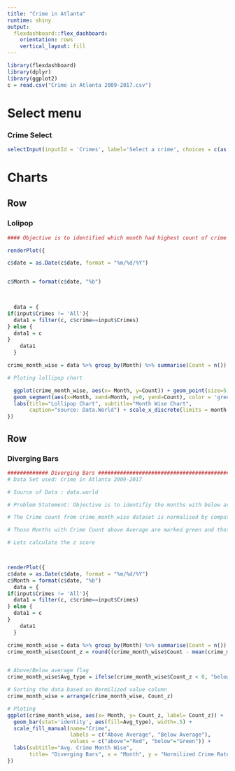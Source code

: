 ```yaml
---
title: "Crime in Atlanta"
runtime: shiny
output: 
  flexdashboard::flex_dashboard:
    orientation: rows
    vertical_layout: fill
---
```


```r
library(flexdashboard)
library(dplyr)
library(ggplot2)
c = read.csv("Crime in Atlanta 2009-2017.csv")
```

Select menu {.sidebar} 
======================================================================

### Crime Select

```r
selectInput(inputId = 'Crimes', label='Select a crime', choices = c(as.character(unique(c$crime)), 'All'), selected='All')
```

Charts
====================================================================================

Row
-----------------------------------------------------------------------

### Lolipop

```r

 

#### Objective is to identified which month had highest count of crime and ploting them on lollipop chart

renderPlot({

c$date = as.Date(c$date, format = "%m/%d/%Y")


c$Month = format(c$date, "%b")


  
  data = {
if(input$Crimes != 'All'){
  data1 = filter(c, c$crime==input$Crimes)
} else {
  data1 = c
}
    data1
  }

crime_month_wise = data %>% group_by(Month) %>% summarise(Count = n()) 

# Ploting lollipop chart

  ggplot(crime_month_wise, aes(x= Month, y=Count)) + geom_point(size=5, color = 'red' ) + 
  geom_segment(aes(x=Month, xend=Month, y=0, yend=Count), color = 'green') + 
  labs(title="Lollipop Chart", subtitle="Month Wise Chart", 
       caption="source: Data.World") + scale_x_discrete(limits = month.abb)
})

```


Row
----------------------------------------------------------------------------------------
### Diverging Bars
```r
############# Diverging Bars #######################################################################
# Data Set used: Crime in Atlanta 2009-2017

# Source of Data : data.world

# Problem Statement: Objective is to identifiy the months with below average and above average crime

# The Crime count from crime_month_wise dataset is normalised by computing the z score. 

# Those Months with Crime Count above Average are marked green and those below are marked red.

# Lets calculate the z score



renderPlot({
c$date = as.Date(c$date, format = "%m/%d/%Y")
c$Month = format(c$date, "%b")
  data = {
if(input$Crimes != 'All'){
  data1 = filter(c, c$crime==input$Crimes)
} else {
  data1 = c
}
    data1
  }

crime_month_wise = data %>% group_by(Month) %>% summarise(Count = n()) 
crime_month_wise$Count_z = round((crime_month_wise$Count - mean(crime_month_wise$Count))/sd(crime_month_wise$Count), 2)  


# Above/Below average flag
crime_month_wise$Avg_type = ifelse(crime_month_wise$Count_z < 0, "below", "above")  

# Sorting the data based on Normilized value column
crime_month_wise = arrange(crime_month_wise, Count_z)  

# Ploting
ggplot(crime_month_wise, aes(x= Month, y= Count_z, label= Count_z)) +
  geom_bar(stat='identity', aes(fill=Avg_type), width=.5) + 
  scale_fill_manual(name="Crime", 
                    labels = c("Above Average", "Below Average"), 
                    values = c("above"="Red", "below"="Green")) + 
  labs(subtitle="Avg. Crime Month Wise", 
       title= "Diverging Bars", x = "Month", y = "Normilized Crime Rate") + scale_x_discrete(limits = month.abb)
})


```

